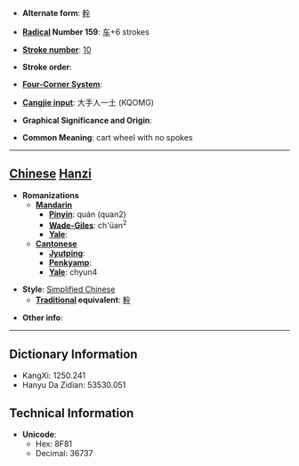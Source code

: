 * '''Alternate form''': [[輇]]

* '''[[Wiktionary:Chinese radical index| Radical]] Number 159''': [[Wiktionary:Chinese radical index 车|车]]+6 strokes

* '''[[Wiktionary:Chinese total strokes index|Stroke number]]''': [[Wiktionary:Chinese total strokes index 10|10]]

* '''Stroke order''': 

* '''[[Wiktionary:Chinese four corner index|Four-Corner System]]''': 

* '''[[Wiktionary:Chinese Cangjie index|Cangjie input]]''': 大手人一土 (KQOMG)

* '''Graphical Significance and Origin''': 

* '''Common Meaning''': cart wheel with no spokes

----

== [[Chinese]] [[Hanzi]] ==

* '''Romanizations'''
** '''[[Mandarin]]'''
*** '''[[Pinyin]]''': quán (quan2)
*** '''[[Wade-Giles]]''': ch'üan<sup>2</sup>
*** '''[[Yale]]''': 
** '''[[Cantonese]]'''
*** '''[[Jyutping]]''':
*** '''[[Penkyamp]]''': 
*** '''[[Yale]]''': chyun4

* '''Style''': [[Simplified Chinese]] 
** '''[[Traditional Chinese|Traditional]] equivalent''': [[輇]]

* '''Other info''': 

----

== Dictionary Information ==

* KangXi: 1250.241
* Hanyu Da Zidian: 53530.051

== Technical Information ==

* '''Unicode''':
** Hex: 8F81
** Decimal: 36737
